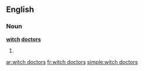==English==

===Noun===
'''[[witch]] [[doctor]]s'''

# {{plural of|[[witch doctor]]}}

[[ar:witch doctors]]
[[fr:witch doctors]]
[[simple:witch doctors]]